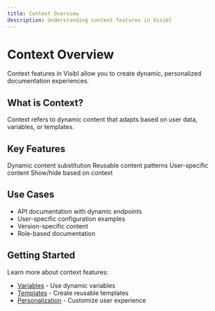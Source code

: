 ```yaml
---
title: Context Overview
description: Understanding context features in Visibl
---
```


# Context Overview

Context features in Visibl allow you to create dynamic, personalized documentation experiences.

## What is Context?

Context refers to dynamic content that adapts based on user data, variables, or templates.

## Key Features

<CardGroup cols={2}>
  <Card title="Variables" icon="code">
    Dynamic content substitution
  </Card>
  <Card title="Templates" icon="file-template">
    Reusable content patterns
  </Card>
  <Card title="Personalization" icon="user">
    User-specific content
  </Card>
  <Card title="Conditional Content" icon="code-branch">
    Show/hide based on context
  </Card>
</CardGroup>

## Use Cases

- API documentation with dynamic endpoints
- User-specific configuration examples
- Version-specific content
- Role-based documentation

## Getting Started

Learn more about context features:

- [Variables](/context/variables) - Use dynamic variables
- [Templates](/context/templates) - Create reusable templates
- [Personalization](/context/personalization) - Customize user experience 